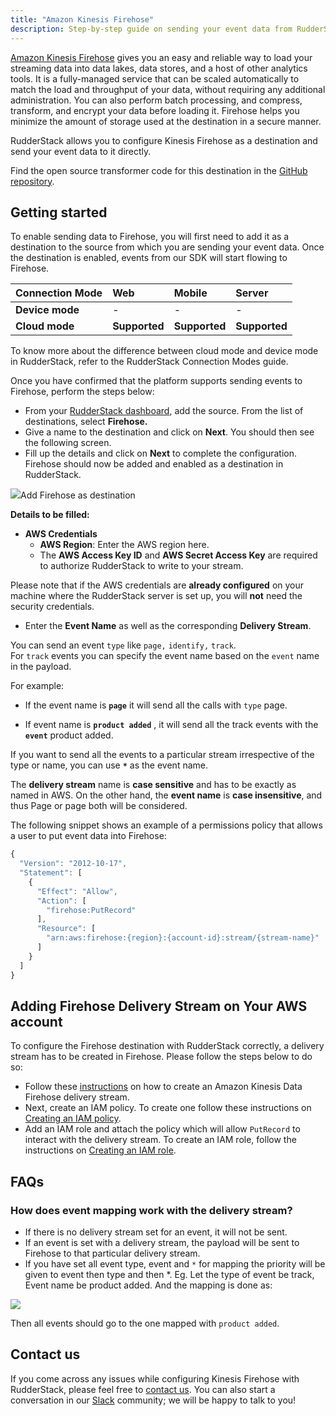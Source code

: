 ```yaml
---
title: "Amazon Kinesis Firehose"
description: Step-by-step guide on sending your event data from RudderStack to Kinesis Firehose.
---
```


[Amazon Kinesis Firehose](https://aws.amazon.com/kinesis/data-firehose/) gives you an easy and reliable way to load your streaming data into data lakes, data stores, and a host of other analytics tools. It is a fully-managed service that can be scaled automatically to match the load and throughput of your data, without requiring any additional administration. You can also perform batch processing, and compress, transform, and encrypt your data before loading it. Firehose helps you minimize the amount of storage used at the destination in a secure manner.

RudderStack allows you to configure Kinesis Firehose as a destination and send your event data to it directly.

<div class="infoBlock">
Find the open source transformer code for this destination in the <a href="https://github.com/rudderlabs/rudder-transformer/tree/master/v0/destinations/firehose">GitHub repository</a>.
</div>

## Getting started

To enable sending data to Firehose, you will first need to add it as a destination to the source from which you are sending your event data. Once the destination is enabled, events from our SDK will start flowing to Firehose.

| **Connection Mode** | **Web**       | **Mobile**    | **Server**    |
| :------------------ | :------------ | :------------ | :------------ |
| **Device mode**     | -             | -             | -             |
| **Cloud mode**      | **Supported** | **Supported** | **Supported** |

<div class="infoBlock">
To know more about the difference between cloud mode and device mode in RudderStack, refer to the <Link to="/tmp-destinations/rudderstack-connection-modes/">RudderStack Connection Modes</Link> guide.
</div>

Once you have confirmed that the platform supports sending events to Firehose, perform the steps below:

- From your [RudderStack dashboard](https://app.rudderlabs.com/), add the source. From the list of destinations, select **Firehose.**
- Give a name to the destination and click on **Next**. You should then see the following screen.
- Fill up the details and click on **Next** to complete the configuration. Firehose should now be added and enabled as a destination in RudderStack.

<img src="../../assets/image (88).png" /><span class="imageTitle">Add Firehose as destination</span>

**Details to be filled:**

- **AWS Credentials**
  - **AWS Region**: Enter the AWS region here.
  - The **AWS Access Key ID** and **AWS Secret Access Key** are required to authorize RudderStack to write to your stream.

<div class="successBlock">

  Please note that if the AWS credentials are **already configured** on your
  machine where the RudderStack server is set up, you will **not** need the
  security credentials.
</div>

- Enter the **Event Name** as well as the corresponding **Delivery Stream**.

<div class="infoBlock">

You can send an event `type` like `page,` `identify,` `track`.  
For `track` events you can specify the event name based on the `event` name in the payload.

For example:

<ul>
<li>

If the event name is **`page`** it will send all the calls with `type` page.
</li>
<li>

If event name is **`product added`** , it will send all the track events with the **`event`** product added.
</li>
</ul>
  </div>

<div class="infoBlock">

If you want to send all the events to a particular stream irrespective of the type or name, you can use **`*`** as the event name.

</div>

<div class="warningBlock">

The **delivery stream** name is **case sensitive** and has to be exactly as named in AWS. On the other hand, the **event name** is **case insensitive**, and thus Page or page both will be considered.

</div>

The following snippet shows an example of a permissions policy that allows a user to put event data into Firehose:

```javascript
{
  "Version": "2012-10-17",
  "Statement": [
    {
      "Effect": "Allow",
      "Action": [
        "firehose:PutRecord"
      ],
      "Resource": [
        "arn:aws:firehose:{region}:{account-id}:stream/{stream-name}"
      ]
    }
  ]
}
```

## Adding Firehose Delivery Stream on Your AWS account

To configure the Firehose destination with RudderStack correctly, a delivery stream has to be created in Firehose. Please follow the steps below to do so:

- Follow these [instructions](http://docs.aws.amazon.com/firehose/latest/dev/basic-create.html) on how to create an Amazon Kinesis Data Firehose delivery stream.
- Next, create an IAM policy. To create one follow these instructions on [Creating an IAM policy](http://docs.aws.amazon.com/IAM/latest/UserGuide/access_policies_create.html).
- Add an IAM role and attach the policy which will allow `PutRecord` to interact with the delivery stream. To create an IAM role, follow the instructions on [Creating an IAM role](http://docs.aws.amazon.com/IAM/latest/UserGuide/id_roles_create_for-user.html#roles-creatingrole-user-console).

## FAQs

### How does event mapping work with the delivery stream?

- If there is no delivery stream set for an event, it will not be sent.
- If an event is set with a delivery stream, the payload will be sent to Firehose to that particular delivery stream.
- If you have set all event type, event and `*` for mapping the priority will be given to event then type and then \*. Eg. Let the type of event be track, Event name be product added. And the mapping is done as:

<img src="../../assets/screenshot-2020-07-14-at-10.37.02-pm.png" />

Then all events should go to the one mapped with `product added`.

## Contact us

If you come across any issues while configuring Kinesis Firehose with RudderStack, please feel free to [contact us](mailto:%20docs@rudderstack.com). You can also start a conversation in our [Slack](https://rudderstack.com/join-rudderstack-slack-community) community; we will be happy to talk to you!
